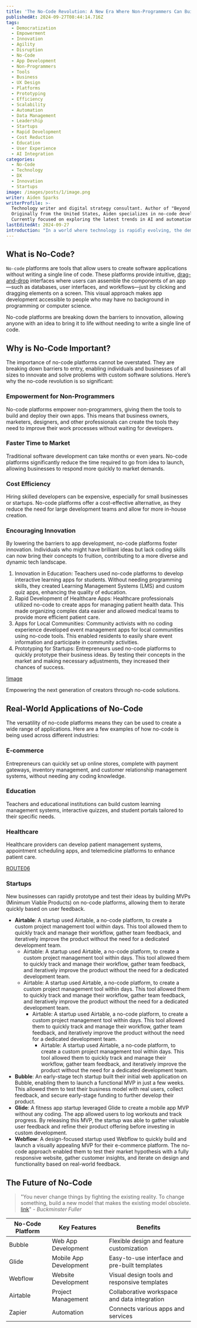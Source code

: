 ```yaml
---
title: 'The No-Code Revolution: A New Era Where Non-Programmers Can Build Apps '
publishedAt: 2024-09-27T08:44:14.716Z
tags:
  - Democratization
  - Empowerment
  - Innovation
  - Agility
  - Disruption
  - No-Code
  - App Development
  - Non-Programmers
  - Tools
  - Business
  - UX Design
  - Platforms
  - Prototyping
  - Efficiency
  - Scalability
  - Automation
  - Data Management
  - Leadership
  - Startups
  - Rapid Development
  - Cost Reduction
  - Education
  - User Experience
  - AI Integration
categories:
  - No-Code
  - Technology
  - DX
  - Innovation
  - Startups
image: /images/posts/1/image.png
writer: Aiden Sparks
writerProfile: >-
  Technology writer and digital strategy consultant. Author of "Beyond the Code: Building the Future."
  Originally from the United States, Aiden specializes in no-code development and digital transformation.
  Currently focused on exploring the latest trends in AI and automation while continuing his writing endeavors.
lastEditedAt: 2024-09-27
introduction: "In a world where technology is rapidly evolving, the demand for software applications has never been higher. However, the traditional approach to app development—requiring deep coding knowledge—has often been a barrier for many individuals and businesses. Enter the no-code revolution, a game-changing movement that is democratizing the app development process. No longer do you need to be a skilled programmer to create powerful, functional apps. Today, anyone with a creative idea and basic computer skills can bring their vision to life using no-code platforms."
---
```


## What is No-Code?

`No-code` platforms are tools that allow users to create software applications without writing a single line of code. These platforms provide intuitive, [drag-and-drop](https://en.wikipedia.org/wiki/Drag-and-drop) interfaces where users can assemble the components of an app—such as databases, user interfaces, and workflows—just by clicking and dragging elements on a screen. This visual approach makes app development accessible to people who may have no background in programming or computer science.

<Callout type="default">
  No-code platforms are breaking down the barriers to innovation, allowing anyone with an idea to bring it to life without needing to write a single line of code.
</Callout>

## Why is No-Code Important?

The importance of no-code platforms cannot be overstated. They are breaking down barriers to entry, enabling individuals and businesses of all sizes to innovate and solve problems with custom software solutions. Here’s why the no-code revolution is so significant:

### Empowerment for Non-Programmers

No-code platforms empower non-programmers, giving them the tools to build and deploy their own apps. This means that business owners, marketers, designers, and other professionals can create the tools they need to improve their work processes without waiting for developers.

### Faster Time to Market

Traditional software development can take months or even years. No-code platforms significantly reduce the time required to go from idea to launch, allowing businesses to respond more quickly to market demands.

### Cost Efficiency

Hiring skilled developers can be expensive, especially for small businesses or startups. No-code platforms offer a cost-effective alternative, as they reduce the need for large development teams and allow for more in-house creation.

### Encouraging Innovation

By lowering the barriers to app development, no-code platforms foster innovation. Individuals who might have brilliant ideas but lack coding skills can now bring their concepts to fruition, contributing to a more diverse and dynamic tech landscape.


1. Innovation in Education: Teachers used no-code platforms to develop interactive learning apps for students. Without needing programming skills, they created Learning Management Systems (LMS) and custom quiz apps, enhancing the quality of education.
2. Rapid Development of Healthcare Apps: Healthcare professionals utilized no-code to create apps for managing patient health data. This made organizing complex data easier and allowed medical teams to provide more efficient patient care.
3. Apps for Local Communities: Community activists with no coding experience developed event management apps for local communities using no-code tools. This enabled residents to easily share event information and participate in community activities.
4. Prototyping for Startups: Entrepreneurs used no-code platforms to quickly prototype their business ideas. By testing their concepts in the market and making necessary adjustments, they increased their chances of success.

[!image]()

Empowering the next generation of creators through no-code solutions.

## Real-World Applications of No-Code

The versatility of no-code platforms means they can be used to create a wide range of applications. Here are a few examples of how no-code is being used across different industries:

### E-commerce

Entrepreneurs can quickly set up online stores, complete with payment gateways, inventory management, and customer relationship management systems, without needing any coding knowledge.

### Education

Teachers and educational institutions can build custom learning management systems, interactive quizzes, and student portals tailored to their specific needs.

### Healthcare

Healthcare providers can develop patient management systems, appointment scheduling apps, and telemedicine platforms to enhance patient care.

[ROUTE06](https://route06.com/)

### Startups


New businesses can rapidly prototype and test their ideas by building MVPs (Minimum Viable Products) on no-code platforms, allowing them to iterate quickly based on user feedback.

- **Airtable**: A startup used Airtable, a no-code platform, to create a custom project management tool within days. This tool allowed them to quickly track and manage their workflow, gather team feedback, and iteratively improve the product without the need for a dedicated development team.
  - Airtable: A startup used Airtable, a no-code platform, to create a custom project management tool within days. This tool allowed them to quickly track and manage their workflow, gather team feedback, and iteratively improve the product without the need for a dedicated development team.
  - Airtable: A startup used Airtable, a no-code platform, to create a custom project management tool within days. This tool allowed them to quickly track and manage their workflow, gather team feedback, and iteratively improve the product without the need for a dedicated development team.
    - Airtable: A startup used Airtable, a no-code platform, to create a custom project management tool within days. This tool allowed them to quickly track and manage their workflow, gather team feedback, and iteratively improve the product without the need for a dedicated development team.
      - Airtable: A startup used Airtable, a no-code platform, to create a custom project management tool within days. This tool allowed them to quickly track and manage their workflow, gather team feedback, and iteratively improve the product without the need for a dedicated development team.
- **Bubble**: An early-stage tech startup built their initial web application on Bubble, enabling them to launch a functional MVP in just a few weeks. This allowed them to test their business model with real users, collect feedback, and secure early-stage funding to further develop their product.
- **Glide**: A fitness app startup leveraged Glide to create a mobile app MVP without any coding. The app allowed users to log workouts and track progress. By releasing this MVP, the startup was able to gather valuable user feedback and refine their product offering before investing in custom development.
- **Webflow**: A design-focused startup used Webflow to quickly build and launch a visually appealing MVP for their e-commerce platform. The no-code approach enabled them to test their market hypothesis with a fully responsive website, gather customer insights, and iterate on design and functionality based on real-world feedback.

## The Future of No-Code

> "You never change things by fighting the existing reality. To change something, build a new model that makes the existing model obsolete. [link](https://www.google.com)"
> <cite>- Buckminster Fuller</cite>

| No-Code Platform | Key Features | Benefits |
| ---------------- | ------------ | -------- |
| Bubble | Web App Development | Flexible design and feature customization |
| Glide | Mobile App Development | Easy-to-use interface and pre-built templates |
| Webflow | Website Development | Visual design tools and responsive templates |
| Airtable | Project Management | Collaborative workspace and data integration |
| Zapier | Automation | Connects various apps and services |
